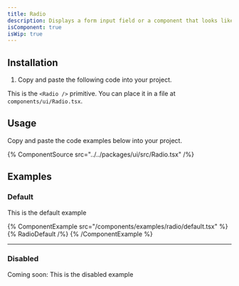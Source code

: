 ```yaml
---
title: Radio
description: Displays a form input field or a component that looks like an input field.
isComponent: true
isWip: true
---
```


## Installation

1. Copy and paste the following code into your project.

This is the `<Radio />` primitive. You can place it in a file at `components/ui/Radio.tsx`.

## Usage

Copy and paste the code examples below into your project.

{% ComponentSource src="../../packages/ui/src/Radio.tsx" /%}

## Examples

### Default

This is the default example

{% ComponentExample src="/components/examples/radio/default.tsx" %}
{% RadioDefault /%}
{% /ComponentExample %}

---

### Disabled

Coming soon: This is the disabled example

<!-- TODO -->
